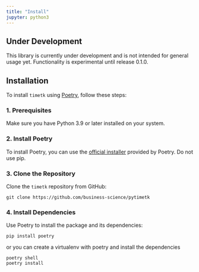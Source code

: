 ```yaml
---
title: "Install"
jupyter: python3
---
```


::: {.callout-warning collapse="false"}
## Under Development

This library is currently under development and is not intended for general usage yet. Functionality is experimental until release 0.1.0. 
:::


## Installation

To install `timetk` using [Poetry](https://python-poetry.org/), follow these steps:

### 1. Prerequisites

Make sure you have Python 3.9 or later installed on your system.

### 2. Install Poetry

To install Poetry, you can use the [official installer](https://python-poetry.org/docs/#installing-with-the-official-installer)  provided by Poetry. Do not use pip.

### 3. Clone the Repository

Clone the `timetk` repository from GitHub:

```
git clone https://github.com/business-science/pytimetk
```

### 4. Install Dependencies

Use Poetry to install the package and its dependencies:

```
pip install poetry
```

or you can create a virtualenv with poetry and install the dependencies

```
poetry shell
poetry install
```
